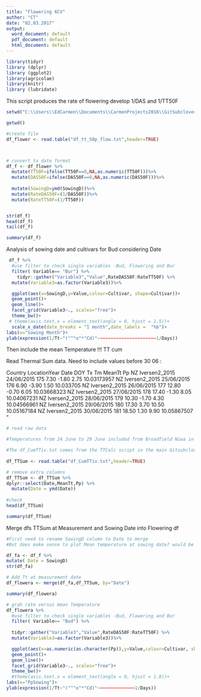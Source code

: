 ```yaml
---
title: "Flowering 6CV"
author: "CT"
date: "02.03.2017"
output:
  word_document: default
  pdf_document: default
  html_document: default
---
```


```r
library(tidyr)
library (dplyr)
library (ggplot2)
library(agricolae)
library(knitr)
library (lubridate)

```
This script produces the rate of flowering develop 1/DAS and 1/TT50F

```r

setwd("C:\\Users\\EdCarmen\\Documents\\CarmenProjects2016\\GitSubclover\\FlowIv2")

getwd()

#create file
df_flower <- read.table("df_tt_50p_flow.txt",header=TRUE)



# convert to date format
df_f <- df_flower %>%
  mutate(TT50F=ifelse(TT50F==0,NA,as.numeric(TT50F)))%>%
  mutate(DAS50F=ifelse(DAS50F==0,NA,as.numeric(DAS50F)))%>%
  
  mutate(SowingD=ymd(SowingD))%>%
  mutate(RateDAS50F=(1/DAS50F))%>%
  mutate(RateTT50F=(1/TT50F))


str(df_f)
head(df_f)
tail(df_f)
```

```r
summary(df_f)
```

Analysis of sowing date and cultivars for Bud considering Date 

```r

 df_f %>%
  #use filter to check single variables -Bud, Flowering and Bur
  filter( Variable== "Bur") %>%
    tidyr::gather("Variable3","Value",RateDAS50F:RateTT50F) %>%
  mutate(Variable3=as.factor(Variable3))%>%

  ggplot(aes(x=SowingD,y=Value,colour=Cultivar, shape=Cultivar))+
  geom_point()+
  geom_line()+
  facet_grid(Variable3~., scales="free")+
  theme_bw()+
 # theme(axis.text.x = element_text(angle = 0, hjust = 1.5))+
  scale_x_date(date_breaks = "1 month",date_labels =  "%b")+
labs(x="Sowing Month")+
ylab(expression(1/Tt~"("^"o"*"Cd)"~~~~~~~~~~~~~~~~~~~~~~1/Days))


```



Then include the mean Temperature !!! TT cum 




Read Thermal Sum data. Need to include  values before 30 06 : 

Country	LocationYear	Date	DOY	Tx	Tm	MeanTt	Pp
NZ	Iversen2_2015	24/06/2015	175	7.30	-1.80	2.75	10.03173957
NZ	Iversen2_2015	25/06/2015	176	6.90	-3.90	1.50	10.033705
NZ	Iversen2_2015	26/06/2015	177	12.80	-0.70	6.05	10.03668323
NZ	Iversen2_2015	27/06/2015	178	17.40	-1.30	8.05	10.04067231
NZ	Iversen2_2015	28/06/2015	179	10.30	-1.70	4.30	10.04566961
NZ	Iversen2_2015	29/06/2015	180	17.30	3.70	10.50	10.05167184
NZ	Iversen2_2015	30/06/2015	181	18.50	1.30	9.90	10.05867507
"

```r
# read raw data

#Temperatures from 24 June to 29 June included from Broadfield Niwa in excel Datalogger folder  Thermal Sum is created  in the the Thermal time project_TTCalc (R script_file)

#The df_CumTTiv.txt comes from the TTCalc script in the main Gitsubclover folder! Need to produce the file and add to the FlowIv2 folder for calculations 
 
df_TTSum <- read.table("df_CumTTiv.txt",header=TRUE)

# remove extra columns
df_TTSum <- df_TTSum %>%
dplyr::select(Date,MeanTt,Pp) %>%
  mutate(Date = ymd(Date))
 
#check
head(df_TTSum)

```

```r
summary(df_TTSum)
```

Merge dfs TTSum at Measurement and Sowing Date into Flowering df
```r
#First need to rename SowingD column to Date to merge 
#But does make sense to plot Mean temperature at sowing date? would be necessary to make mean temperature of the whole period untill flowering? 

df_fa <- df_f %>%
mutate( Date = SowingD)
str(df_fa)

# Add Tt at measurement date
df_flowera <- merge(df_fa,df_TTSum, by="Date")

summary(df_flowera)
```


```r


# grah rate versus mean Temperature 
df_flowera %>%
  #use filter to check single variables -Bud, Flowering and Bur
  filter( Variable== "Bud") %>%
  
  tidyr::gather("Variable3","Value",RateDAS50F:RateTT50F) %>%
  mutate(Variable3=as.factor(Variable3))%>%

  ggplot(aes(x=as.numeric(as.character(Pp)),y=Value,colour=Cultivar, shape=Cultivar))+
  geom_point()+
  geom_line()+
  facet_grid(Variable3~., scales="free")+
  theme_bw()+
  #theme(axis.text.x = element_text(angle = 0, hjust = 1.0))+
labs(x="PpSowing")+
ylab(expression(1/Tt~"("^"o"*"Cd)"~~~~~~~~~~~~~~1/Days))

```

